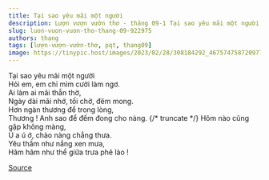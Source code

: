 ```yaml
---
title: Tại sao yêu mãi một người
description: Lượn vượn vườn thơ - tháng 09-1 Tại sao yêu mãi một người Hỏi em, em chỉ mỉm cười làm ngơ.
slug: luon-vuon-vuon-tho-thang-09-922975
authors: thang
tags: [lượn-vượn-vườn-thơ, pqt, thang09]
image: https://tinypic.host/images/2023/02/28/308184292_467574758720977_8601136467592878132_n.th.jpg
---
```


Tại sao yêu mãi một người\
Hỏi em, em chỉ mỉm cười làm ngơ.\
Ai làm ai mãi thẫn thờ,\
Ngày dài mãi nhớ, tối chờ, đêm mong.\
Hơn ngàn thương để trong lòng,\
Thương ! Anh sao để đếm đong cho nàng.
{/* truncate */}
Hôm nào cũng gặp không màng,\
Ú a ú ớ, chào nàng chẳng thưa.\
Yêu thầm như nắng xen mưa,\
Hâm hâm như thể giữa trưa phê lào !

[Source](https://www.facebook.com/ape.poem/posts/pfbid035r6cgwkPpPJZ7QLzrqWjBQSeEjKxcicWbzunxALjJhiRME9WCJeVDFPGL7SsGzujl)
